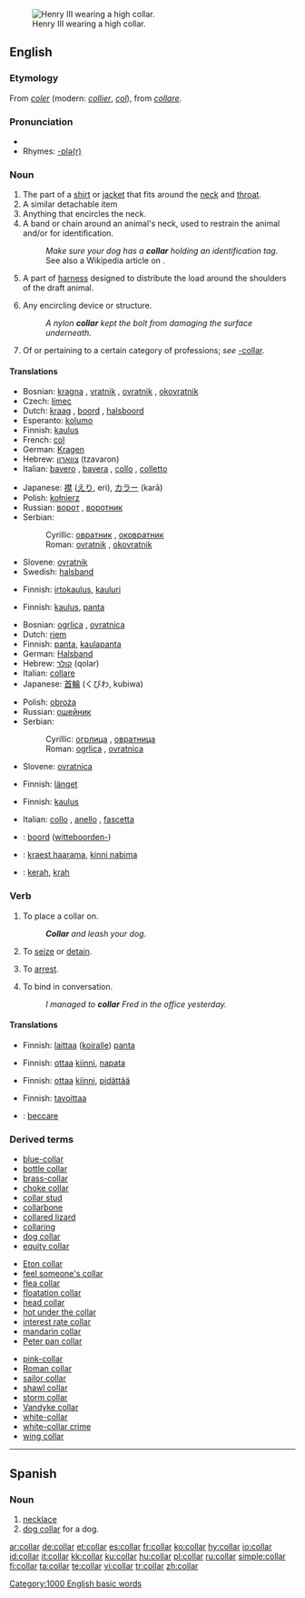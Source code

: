 {{wikipedia}}
[[Image:Henri III Versailles.jpg|thumb|right|Henry III wearing a high collar.]]
==English==

===Etymology===
From {{OF.}} ''[[coler]]'' (modern: ''[[collier]]'', ''[[col]]''), from {{L.}} ''[[collare]]''.

===Pronunciation===
* {{audio|en-us-collar.ogg|Audio (US)}}
* Rhymes: [[Rhymes:English:-ɒlə(r)|-ɒlə(r)]]

===Noun===
{{en-noun}}

# The part of a [[shirt]] or [[jacket]] that fits around the [[neck]] and [[throat]].
# A similar detachable item
# Anything that encircles the neck.
# A band or chain around an animal's neck, used to restrain the animal and/or for identification.
#: ''Make sure your dog has a '''collar''' holding an identification tag.''
#: See also a Wikipedia article on {{w|horse collar}}.
# A part of [[harness]] designed to distribute the load around the shoulders of the draft animal.
# {{context|technology}} Any encircling device or structure.
#: ''A nylon '''collar''' kept the bolt from damaging the surface underneath.''
# {{context|in compounds}} Of or pertaining to a certain category of professions; ''see'' [[-collar]].

====Translations====
{{trans-top|part of clothing around throat}}
* Bosnian: [[kragna]] {{f}}, [[vratnik]] {{m}}, [[ovratnik]] {{m}}, [[okovratnik]] {{m}}
* Czech: [[límec]] {{m}}
* Dutch: [[kraag]] {{m}}, [[boord]] {{m}}, [[halsboord]] {{m}}
* Esperanto: [[kolumo]]
* Finnish: [[kaulus]]
* French: [[col#French|col]] {{m}}
* German: [[Kragen]] {{m}}
* Hebrew: [[צווארון]] (tzavaron) {{m}}
* Italian: [[bavero]] {{m}}, [[bavera]] {{f}}, [[collo]] {{m}}, [[colletto]]  {{m}}
{{trans-mid}}
* Japanese: [[襟]] ([[えり]], eri), [[カラー]] (karā)
* Polish: [[kołnierz]] {{m}}
* Russian: [[ворот]] {{m}}, [[воротник]] {{m}}
* Serbian:
*: Cyrillic: [[овратник]] {{m}}, [[оковратник]] {{m}}
*: Roman: [[ovratnik]] {{m}}, [[okovratnik]] {{m}}
* Slovene: [[ovratnik]] {{m}}
* Swedish: [[halsband]]
{{trans-bottom}}

{{trans-top|detachable collar}}
* Finnish: [[irtokaulus]], [[kauluri]]
{{trans-mid}}
{{trans-bottom}}

{{trans-top|anything around the neck}}
* Finnish: [[kaulus]], [[panta]]
{{trans-mid}}
{{trans-bottom}}

{{trans-top|device for restraining animal}}
* Bosnian: [[ogrlica]] {{f}}, [[ovratnica]] {{f}}
* Dutch: [[riem]] {{m}}
* Finnish: [[panta]], [[kaulapanta]]
* German: [[Halsband]] {{n}}
* Hebrew: [[קולר]] (qolar) {{m}}
* Italian: [[collare]] {{m}}
* Japanese: [[首輪]] (くびわ, kubiwa)
{{trans-mid}}
* Polish: [[obroża]] {{f}}
* Russian: [[ошейник]] {{m}}
* Serbian:
*: Cyrillic: [[огрлица]] {{f}}, [[овратница]] {{f}}
*: Roman: [[ogrlica]] {{f}}, [[ovratnica]] {{f}}
* Slovene: [[ovratnica]] {{f}}
{{trans-bottom}}

{{trans-top|part of harness}}
* Finnish: [[länget]]
{{trans-mid}}
{{trans-bottom}}

{{trans-top|any encircling device or structure}}
* Finnish: [[kaulus]]
{{trans-mid}}
* Italian: [[collo]] {{m}}, [[anello]] {{m}}, [[fascetta]] {{f}}
{{trans-bottom}}

<!--Remove this section once all of the translations below have been moved into the tables above.-->
{{checktrans-top}}
* {{ttbc|Dutch}}: [[boord]] ([[witteboorden-]])
* {{ttbc|Estonian}}: [[kraest haarama]], [[kinni nabima]]
* {{ttbc|Indonesian}}: [[kerah]], [[krah]]
{{trans-bottom}}

===Verb===
{{en-verb}}

# {{transitive}} To place a collar on.
#: '''''Collar''' and leash your dog.''
# To [[seize]] or [[detain]].
# {{law enforcement}} To [[arrest]].
# {{transitive}} To bind in conversation.
#: ''I managed to '''collar''' Fred in the office yesterday.''

====Translations====
{{trans-top|place a collar on}}
* Finnish: [[laittaa]] ([[koira|koiralle]]) [[panta]]
{{trans-mid}}
{{trans-bottom}}

{{trans-top|seize or detain}}
* Finnish: [[ottaa]] [[kiinni]], [[napata]]
{{trans-mid}}
{{trans-bottom}}

{{trans-top|arrest}}
* Finnish: [[ottaa]] [[kiinni]], [[pidättää]]
{{trans-mid}}
{{trans-bottom}}

{{trans-top|bind in conversation}}
* Finnish: [[tavoittaa]]
{{trans-mid}}
{{trans-bottom}}

{{checktrans-top}}
* {{ttbc|Italian}}: [[beccare]]
{{trans-bottom}}

===Derived terms===
{{top3}}
* [[blue-collar]]
* [[bottle collar]]
* [[brass-collar]]
* [[choke collar]]
* [[collar stud]]
* [[collarbone]]
* [[collared lizard]]
* [[collaring]]
* [[dog collar]]
* [[equity collar]]
{{mid3}}
* [[Eton collar]]
* [[feel someone's collar]]
* [[flea collar]]
* [[floatation collar]]
* [[head collar]]
* [[hot under the collar]]
* [[interest rate collar]]
* [[mandarin collar]]
* [[Peter pan collar]]
{{mid3}}
* [[pink-collar]]
* [[Roman collar]]
* [[sailor collar]]
* [[shawl collar]]
* [[storm collar]]
* [[Vandyke collar]]
* [[white-collar]]
* [[white-collar crime]]
* [[wing collar]]
{{bottom}}

[[Category:1000 English basic words]]

----

==Spanish==

===Noun===
{{es-noun-m|pl=collares}}

# [[necklace]]
# [[dog collar]] for a dog.

[[ar:collar]]
[[de:collar]]
[[et:collar]]
[[es:collar]]
[[fr:collar]]
[[ko:collar]]
[[hy:collar]]
[[io:collar]]
[[id:collar]]
[[it:collar]]
[[kk:collar]]
[[ku:collar]]
[[hu:collar]]
[[pl:collar]]
[[ru:collar]]
[[simple:collar]]
[[fi:collar]]
[[ta:collar]]
[[te:collar]]
[[vi:collar]]
[[tr:collar]]
[[zh:collar]]